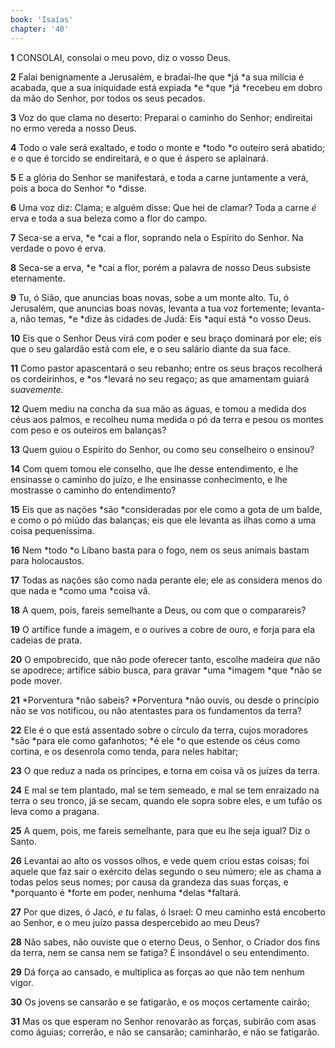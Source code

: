 ```yaml
---
book: 'Isaías'
chapter: '40'
---
```


**1** CONSOLAI, consolai o meu povo, diz o vosso Deus.

**2** Falai benignamente a Jerusalém, e bradai-lhe que *já *a sua milícia é acabada, que a sua iniquidade está expiada *e *que *já *recebeu em dobro da mão do Senhor, por todos os seus pecados.

**3** Voz do que clama no deserto: Preparai o caminho do Senhor; endireitai no ermo vereda a nosso Deus.

**4** Todo o vale será exaltado, e todo o monte e *todo *o outeiro será abatido; e o que é torcido se endireitará, e o que é áspero se aplainará.

**5** E a glória do Senhor se manifestará, e toda a carne juntamente a verá, pois a boca do Senhor *o *disse.

**6** Uma voz diz: Clama; e alguém disse: Que hei de clamar? Toda a carne _é_ erva e toda a sua beleza como a flor do campo.

**7** Seca-se a erva, *e *cai a flor, soprando nela o Espírito do Senhor. Na verdade o povo é erva.

**8** Seca-se a erva, *e *cai a flor, porém a palavra de nosso Deus subsiste eternamente.

**9** Tu, ó Sião, que anuncias boas novas, sobe a um monte alto. Tu, ó Jerusalém, que anuncias boas novas, levanta a tua voz fortemente; levanta-a, não temas, *e *dize às cidades de Judá: Eis *aqui está *o vosso Deus.

**10** Eis que o Senhor Deus virá com poder e seu braço dominará por ele; eis que o seu galardão está com ele, e o seu salário diante da sua face.

**11** Como pastor apascentará o seu rebanho; entre os seus braços recolherá os cordeirinhos, e *os *levará no seu regaço; as que amamentam guiará _suavemente._

**12** Quem mediu na concha da sua mão as águas, e tomou a medida dos céus aos palmos, e recolheu numa medida o pó da terra e pesou os montes com peso e os outeiros em balanças?

**13** Quem guiou o Espírito do Senhor, ou como seu conselheiro o ensinou?

**14** Com quem tomou ele conselho, que lhe desse entendimento, e lhe ensinasse o caminho do juízo, e lhe ensinasse conhecimento, e lhe mostrasse o caminho do entendimento?

**15** Eis que as nações *são *consideradas por ele como a gota de um balde, e como o pó miúdo das balanças; eis que ele levanta as ilhas como a uma coisa pequeníssima.

**16** Nem *todo *o Líbano basta para o fogo, nem os seus animais bastam para holocaustos.

**17** Todas as nações são como nada perante ele; ele as considera menos do que nada e *como uma *coisa vã.

**18** A quem, pois, fareis semelhante a Deus, ou com que o comparareis?

**19** O artífice funde a imagem, e o ourives a cobre de ouro, e forja para ela cadeias de prata.

**20** O empobrecido, que não pode oferecer tanto, escolhe madeira _que_ não se apodrece; artífice sábio busca, para gravar *uma *imagem *que *não se pode mover.

**21** *Porventura *não sabeis? *Porventura *não ouvis, ou desde o princípio não se vos notificou, ou não atentastes para os fundamentos da terra?

**22** Ele é o que está assentado sobre o círculo da terra, cujos moradores *são *para ele como gafanhotos; *é ele *o que estende os céus como cortina, e os desenrola como tenda, para neles habitar;

**23** O que reduz a nada os príncipes, e torna em coisa vã os juízes da terra.

**24** E mal se tem plantado, mal se tem semeado, e mal se tem enraizado na terra o seu tronco, já se secam, quando ele sopra sobre eles, e um tufão os leva como a pragana.

**25** A quem, pois, me fareis semelhante, para que eu lhe seja igual? Diz o Santo.

**26** Levantai ao alto os vossos olhos, e vede quem criou estas coisas; foi aquele que faz sair o exército delas segundo o seu número; ele as chama a todas pelos seus nomes; por causa da grandeza das suas forças, e *porquanto é *forte em poder, nenhuma *delas *faltará.

**27** Por que dizes, ó Jacó, _e tu_ falas, ó Israel: O meu caminho está encoberto ao Senhor, e o meu juízo passa despercebido ao meu Deus?

**28** Não sabes, não ouviste que o eterno Deus, o Senhor, o Criador dos fins da terra, nem se cansa nem se fatiga? É insondável o seu entendimento.

**29** Dá força ao cansado, e multiplica as forças ao que não tem nenhum vigor.

**30** Os jovens se cansarão e se fatigarão, e os moços certamente cairão;

**31** Mas os que esperam no Senhor renovarão as forças, subirão com asas como águias; correrão, e não se cansarão; caminharão, e não se fatigarão.
